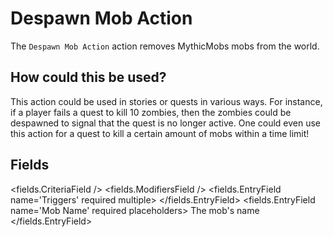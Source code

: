 
# Despawn Mob Action 

The `Despawn Mob Action` action removes MythicMobs mobs from the world.

## How could this be used?

This action could be used in stories or quests in various ways. For instance, if a player fails a quest to kill 10 zombies, then the zombies could be despawned to signal that the quest is no longer active. One could even use this action for a quest to kill a certain amount of mobs within a time limit!


## Fields

<fields.CriteriaField />
<fields.ModifiersField />
<fields.EntryField name='Triggers' required multiple>
</fields.EntryField>
<fields.EntryField name='Mob Name' required placeholders>
     The mob's name
</fields.EntryField>

